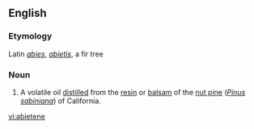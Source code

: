 ==English==

===Etymology===
Latin ''[[abies]]'', ''[[abietis]]'', a fir tree

===Noun===
{{infl|en|noun}}

# A volatile oil [[distilled]] from the [[resin]] or [[balsam]] of the [[nut pine]] (''[[Pinus sabiniana]]'') of California.

[[vi:abietene]]